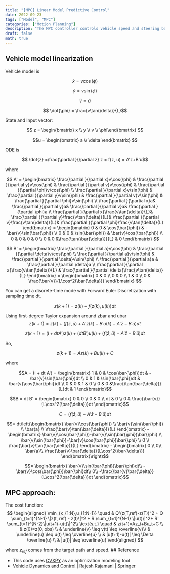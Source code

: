 ```yaml
---
title: "[MPC] Linear Model Predictive Control"
date: 2022-09-23
tags: ["Model", "MPC"]
categories: ["Motion Planning"]
description: "The MPC controller controls vehicle speed and steering based on linearized model."
draft: false
math: true
---
```


## Vehicle model linearization
Vehicle model is 

$$ \dot{x} = v\cos(\phi)$$

$$ \dot{y} = v\sin(\phi)$$

$$ \dot{v} = a$$

$$ \dot{\phi} = \frac{v\tan(\delta)}{L}$$

State and Input vector:

$$ z = \begin{bmatrix}
x \\
y \\
v \\
\phi\end{bmatrix} $$

$$u = \begin{bmatrix}
a \\ 
\delta
\end{bmatrix} $$

ODE is 

$$ \dot{z} =\frac{\partial }{\partial z} z = f(z, u) = A'z+B'u$$

where

$$ A' =
\begin{bmatrix}
\frac{\partial }{\partial x}v\cos(\phi) & 
\frac{\partial }{\partial y}v\cos(\phi) & 
\frac{\partial }{\partial v}v\cos(\phi) &
\frac{\partial }{\partial \phi}v\cos(\phi) \\
\frac{\partial }{\partial x}v\sin(\phi) & 
\frac{\partial }{\partial y}v\sin(\phi) & 
\frac{\partial }{\partial v}v\sin(\phi) &
\frac{\partial }{\partial \phi}v\sin(\phi) \\
\frac{\partial }{\partial x}a& 
\frac{\partial }{\partial y}a& 
\frac{\partial }{\partial v}a&
\frac{\partial }{\partial \phi}a \\
\frac{\partial }{\partial x}\frac{v\tan(\delta)}{L}& 
\frac{\partial }{\partial y}\frac{v\tan(\delta)}{L}& 
\frac{\partial }{\partial v}\frac{v\tan(\delta)}{L}&
\frac{\partial }{\partial \phi}\frac{v\tan(\delta)}{L}
\end{bmatrix}
=
\begin{bmatrix}
0 & 0 & \cos(\bar{\phi}) & -\bar{v}\sin(\bar{\phi}) \\
0 & 0 & \sin(\bar{\phi}) & \bar{v}\cos(\bar{\phi}) \\
0 & 0 & 0 & 0 \\
0 & 0 &\frac{\tan(\bar{\delta})}{L} & 0
\end{bmatrix}
$$

$$
B' =
\begin{bmatrix}
\frac{\partial }{\partial a}v\cos(\phi) &
\frac{\partial }{\partial \delta}v\cos(\phi) \\
\frac{\partial }{\partial a}v\sin(\phi) &
\frac{\partial }{\partial \delta}v\sin(\phi) \\
\frac{\partial }{\partial a}a &
\frac{\partial }{\partial \delta}a \\
\frac{\partial }{\partial a}\frac{v\tan(\delta)}{L} &
\frac{\partial }{\partial \delta}\frac{v\tan(\delta)}{L}
\end{bmatrix}
=
\begin{bmatrix}
0 & 0 \\
0 & 0 \\
1 & 0 \\
0 & \frac{\bar{v}}{L\cos^2(\bar{\delta})}
\end{bmatrix}
$$

You can get a discrete-time mode with Forward Euler Discretization with sampling time dt.

$$z(k+1) = z(k)+f(z(k),u(k))dt$$

Using first-degree Taylor expansion around zbar and ubar
$$z(k+1) = z(k)+(f(\bar{z},\bar{u})+A'z(k)+B'u(k)-A'\bar{z}-B'\bar{u})dt$$

$$z(k+1) = (I + dtA')z(k)+(dtB')u(k) + (f(\bar{z},\bar{u})-A'\bar{z}-B'\bar{u})dt$$

So, 

$$z(k+1) = Az(k)+Bu(k) +C$$

where

$$A = (I + dt A') =
\begin{bmatrix} 
1 & 0 & \cos(\bar{\phi})dt & -\bar{v}\sin(\bar{\phi})dt \\
0 & 1 & \sin(\bar{\phi})dt & \bar{v}\cos(\bar{\phi})dt \\
0 & 0 & 1 & 0 \\
0 & 0 &\frac{\tan(\bar{\delta})}{L}dt & 1
\end{bmatrix}$$

$$B = dt B' =
\begin{bmatrix} 
0 & 0 \\
0 & 0 \\
dt & 0 \\
0 & \frac{\bar{v}}{L\cos^2(\bar{\delta})}dt
\end{bmatrix}$$


$$ C = (f(\bar{z},\bar{u})-A'\bar{z}-B'\bar{u})dt $$

$$= dt\left(\begin{bmatrix} 
\bar{v}\cos(\bar{\phi}) \\
\bar{v}\sin(\bar{\phi}) \\
\bar{a} \\
\frac{\bar{v}\tan(\bar{\delta})}{L}
\end{bmatrix} - 
\begin{bmatrix} 
\bar{v}\cos(\bar{\phi})-\bar{v}\sin(\bar{\phi})\bar{\phi} \\
\bar{v}\sin(\bar{\phi})+\bar{v}\cos(\bar{\phi})\bar{\phi} \\
0 \\
\frac{\bar{v}\tan(\bar{\delta})}{L}
\end{bmatrix} -
\begin{bmatrix} 0 \\ 0\\ \bar{a}\\
\frac{\bar{v}\bar{\delta}}{L\cos^2(\bar{\delta})}
\end{bmatrix}\right)$$

$$= \begin{bmatrix} 
\bar{v}\sin(\bar{\phi})\bar{\phi}dt\\
-\bar{v}\cos(\bar{\phi})\bar{\phi}dt\\
0\\
-\frac{\bar{v}\bar{\delta}}{L\cos^2(\bar{\delta})}dt
\end{bmatrix}$$

## MPC approach:

The cost function:
$$
\begin{aligned} 
\min_{x_{1:N},u_{1:N-1}} \quad & Q'(z(T,ref)-z(T))^2 + Q \sum_{t=1}^{N-1} \|z(t, ref) - z(t)\|^2 + R \sum_{t=1}^{N-1} \|u(t)\|^2+ R' \sum_{t=1}^{N-2}\|u(t+1)-u(t)\|^2\\
\text{s.t.} \quad 
& z(t+1)=Az_t+Bu_t+C \\
& z(0)=z(0, obs) \\
& \underline{v} \leq v(t) \leq \overline{v}\\
& \underline{u} \leq u(t) \leq \overline{u} \\
& |u(t+1)-u(t)| \leq \Delta \overline{u} \\
& |u(t)| \leq \overline{u}
\end{aligned}
$$

where $z_{ref}$ comes from the target path and speed.
## Reference

- This code uses [CVXPY](http://www.cvxpy.org/) as an optimization modeling tool 
- [Vehicle Dynamics and Control \| Rajesh Rajamani \| Springer](http://www.springer.com/us/book/9781461414322)